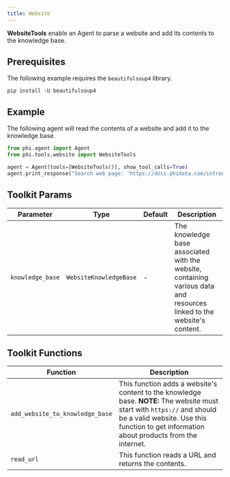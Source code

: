 ```yaml
---
title: Website
---
```


**WebsiteTools** enable an Agent to parse a website and add its contents to the knowledge base.

## Prerequisites

The following example requires the `beautifulsoup4` library.

```shell
pip install -U beautifulsoup4
```

## Example

The following agent will read the contents of a website and add it to the knowledge base.

```python cookbook/tools/website_tools.py
from phi.agent import Agent
from phi.tools.website import WebsiteTools

agent = Agent(tools=[WebsiteTools()], show_tool_calls=True)
agent.print_response("Search web page: 'https://docs.phidata.com/introduction'", markdown=True)
```

## Toolkit Params

| Parameter | Type | Default | Description |
|-----------|------|---------|-------------|
| `knowledge_base` | `WebsiteKnowledgeBase` | - | The knowledge base associated with the website, containing various data and resources linked to the website's content. |

## Toolkit Functions

| Function | Description |
|----------|-------------|
| `add_website_to_knowledge_base` | This function adds a website's content to the knowledge base. **NOTE:** The website must start with `https://` and should be a valid website. Use this function to get information about products from the internet. |
| `read_url` | This function reads a URL and returns the contents. |
